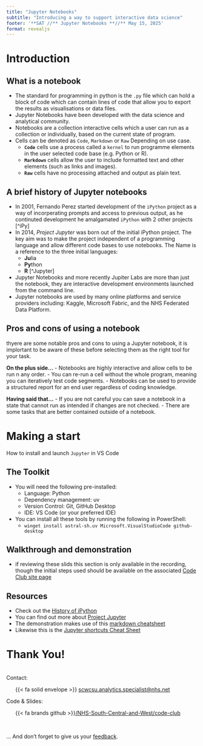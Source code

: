 ```yaml
---
title: "Jupyter Notebooks"
subtitle: "Introducing a way to support interactive data science"
footer: '**SAT //** Jupyter Notebooks **//** May 15, 2025'
format: revealjs
---
```


# Introduction {data-background-color="#425563" data-verticator="#E8EDEE"}

## What is a notebook {.center}

- The standard for programming in  python is the `.py` file which can hold a block of code which can contain lines of code that allow you to export the results as visualisations or data files. 
- Jupyter Notebooks have been developed with the data science and analytical community.
- Notebooks are a collection interactive cells which a user can run as a collection or individually, based on the current state of program.
- Cells can be denoted as `Code`, `Markdown` or `Raw` Depending on use case.
  - **`Code`** cells use a process called a `kernel` to run programme elements in the user selected code base (e.g. Python or R).
  - **`Markdown`** cells allow the user to include formatted text and other elements (such as links and images).
  - **`Raw`** cells have no processing attached and output as plain text.

## A brief history of Jupyter notebooks {.center}

- In 2001, Fernando Perez started development of the `iPython` project as a way of incorperating prompts and access to previous output, as he continuted development he amalgamated `iPython` with 2 other projects [^iPy]
- In 2014, *Project Jupyter* was born out of the initial iPython project. The key aim was to make the project independent of a programming language and allow different code bases to use notebooks. The Name is a reference to the three initial languages:
  - **Ju**lia
  - **Py**thon
  - **R** [^Jupyter]
- Jupyter Notebooks and more recently Jupiter Labs are more than just the notebook, they are interactive development environments launched from the command line.
- Jupyter notebooks are used by many online platforms and service providers including: Kaggle, Microsoft Fabric, and the NHS Federated Data Platform.

## Pros and cons of using a notebook {.center}

thyere are some notable pros and cons to using a Jupyter notebook, it is implortant to be aware of these before selecting them as the right tool for your task.

**On the plus side...**
- Notebooks are highly interactive and allow cells to be run n any order.
- You can re-run a cell without the whole program, meaning you can iteratively test code segments.
- Notebooks can be used to provide a structured report for an end user regardless of coding knowledge.

**Having said that...**
- If you are not careful you can save a notebook in a state that cannot run as intended if changes are not checked.
- There are some tasks that are better contained outside of a notebook.

# Making a start {data-background-color="#425563" data-verticator="#E8EDEE"}

How to install and launch `Jupyter` in VS Code

## The Toolkit {.center}

- You will need the following pre-installed:
  - Language: Python
  - Dependency management: uv
  - Version Control: Git, GitHub Desktop
  - IDE: VS Code (or your preferred IDE)
- You can install all these tools by running the following in PowerShell:
  - `winget install astral-sh.uv Microsoft.VisualStudioCode github-desktop`

## Walkthrough and demonstration {.center}

- if reviewing these slids this section is only available in the recording, though the initial steps used should be available on the associated [Code Club site page](index.html)

## Resources {.center}

- Check out the [History of iPython](https://ipython.readthedocs.io/en/stable/about/history.html)
- You can find out more about [Project Jupyter](https://jupyter.org/about)
- The demonstration makes use of this [markdown cheatsheet](https://www.markdown-cheatsheet.com/)
- Likewise this is the [Jupyter shortcuts Cheat Sheet](https://ugoproto.github.io/ugo_py_doc/pdf/weidadeyue_jupyter-notebook.pdf)

# Thank You! {.center}

<br>
Contact:
<br>

<ul >
{{< fa solid envelope >}} [scwcsu.analytics.specialist@nhs.net](mailto:scwcsu.analytics.specialist@nhs.net)
</ul>


Code & Slides:
<br>

<ul >
{{< fa brands github >}}[/NHS-South-Central-and-West/code-club](https://github.com/nhs-south-central-and-west/code-club)
</ul>
<br>

... And don't forget to give us your [feedback](https://forms.office.com/e/g9fnSVPRwE).
